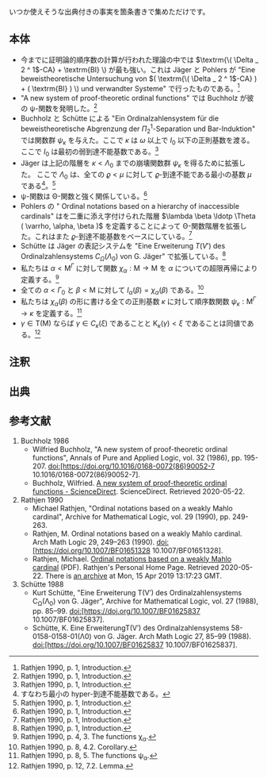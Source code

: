 いつか使えそうな出典付きの事実を箇条書きで集めただけです。

== 本体 ==

* 今までに証明論的順序数の計算が行われた理論の中では \( \textrm{\( \Delta _ 2 ^ 1 \)-CA} + \textrm{BI} \) が最も強い。これは Jäger と Pohlers が "Eine beweistheoretische Untersuchung von \( ( \textrm{\( \Delta _ 2 ^ 1 \)-CA} ) + ( \textrm{BI} ) \) und verwandter Systeme" で行ったものである。<ref>Rathjen 1990, p. 1, Introduction.</ref>
* "A new system of proof-theoretic ordinal functions" では Buchholz が彼の ψ-関数を発明した。<ref>Rathjen 1990, p. 1, Introduction.</ref>
* Buchholz と Schütte による "Ein Ordinalzahlensystem für die beweistheoretische Abgrenzung der \( \Pi _ 2 ^ 1 \)-Separation und Bar-Induktion" では関数群 \( \psi _ \kappa \) を与えた。ここで \( \kappa \) は \( \omega \) 以上で \( I _ 0 \) 以下の正則基数を渡る。ここで \( I _ 0 \) は最初の弱到達不能基数である。<ref>Rathjen 1990, p. 1, Introduction.</ref>
* Jäger は上記の階層を \( \kappa < \Lambda _ 0 \) までの崩壊関数群 \( \psi _ \kappa \) を得るために拡張した。 ここで \( \Lambda _ 0 \) は、全ての \( \varrho < \mu \) に対して \( \varrho \)-到達不能である最小の基数 \( \mu \) である<ref group="注釈">すなわち最小の hyper-到達不能基数である。</ref>。<ref>Rathjen 1990, p. 1, Introduction.</ref>
* ψ-関数は Θ-関数と強く関係している。<ref>Rathjen 1990, p. 1, Introduction.</ref>
* Pohlers の " Ordinal notations based on a hierarchy of inaccessible cardinals" はを二重に添え字付けられた階層 \( \lambda \beta \ldotp \Theta ( \varrho, \alpha, \beta ) \) を定義することによって Θ-関数階層を拡張した。これはまた \( \varrho \)-到達不能基数をベースにしている。<ref>Rathjen 1990, p. 1, Introduction.</ref>
* Schütte は Jäger の表記システムを "Eine Erweiterung \( T ( V' ) \) des Ordinalzahlensystems \( C _ \Omega ( \Lambda _ 0 ) \) von G. Jäger" で拡張している。<ref>Rathjen 1990, p. 1, Introduction.</ref>
* 私たちは \( \alpha < \mathrm{M} ^ \Gamma \) に対して関数 \( \chi _ \alpha : \mathrm{M} \rightarrow \mathrm{M} \) を \( \alpha \) についての超限再帰により定義する。<ref>Rathjen 1990, p. 4, 3. The functions χ<sub>α</sub>.</ref>
* 全ての \( \alpha < \Gamma _ 0 \) と \( \beta < \mathrm{M} \) に対して \( I _ \alpha ( \beta ) = \chi _ \alpha ( \beta ) \) である。<ref>Rathjen 1990, p. 8, 4.2. Corollary.</ref>
* 私たちは \( \chi _ \alpha ( \beta ) \) の形に書ける全ての正則基数 \( \kappa \) に対して順序数関数 \( \psi _ \kappa : \mathrm{M} ^ \Gamma \rightarrow \kappa \) を定義する。<ref>Rathjen 1990, p. 8, 5. The functions ψ<sub>α</sub>.</ref>
* \( \gamma \in \mathrm{T} ( \mathrm{M} ) \) ならば \( \gamma \in C _ \kappa ( \xi ) \) であることと \( \mathrm{K} _ \kappa ( \gamma ) < \xi \) であることは同値である。<ref>Rathjen 1990, p. 12, 7.2. Lemma.</ref>

== 注釈 ==

<references group="注釈" />

== 出典 ==

<references />

== 参考文献 ==

# Buchholz 1986
#* Wilfried Buchholz, "A new system of proof-theoretic ordinal functions", Annals of Pure and Applied Logic, vol. 32 (1986), pp. 195-207. doi:[https://doi.org/10.1016/0168-0072(86)90052-7 10.1016/0168-0072(86)90052-7].
#* Buchholz, Wilfried. [https://www.sciencedirect.com/science/article/pii/0168007286900527 A new system of proof-theoretic ordinal functions - ScienceDirect]. ScienceDirect. Retrieved 2020-05-22.
# Rathjen 1990
#* Michael Rathjen, "Ordinal notations based on a weakly Mahlo cardinal", Archive for Mathematical Logic, vol. 29 (1990), pp. 249-263.
#* Rathjen, M. Ordinal notations based on a weakly Mahlo cardinal. Arch Math Logic 29, 249–263 (1990). doi:[https://doi.org/10.1007/BF01651328 10.1007/BF01651328].
#* Rathjen, Michael. [https://www1.maths.leeds.ac.uk/~rathjen/Ord_Notation_Weakly_Mahlo.pdf Ordinal notations based on a weakly Mahlo cardinal] (PDF). Rathjen's Personal Home Page. Retrieved 2020-05-22. There is [https://web.archive.org/web/20190415131723/https://www1.maths.leeds.ac.uk/~rathjen/Ord_Notation_Weakly_Mahlo.pdf an archive] at Mon, 15 Apr 2019 13:17:23 GMT.
# Schütte 1988
#* Kurt Schütte, "Eine Erweiterung T(V′) des Ordinalzahlensystems C<sub>Ω</sub>(Λ<sub>0</sub>) von G. Jäger", Archive for Mathematical Logic, vol. 27 (1988), pp. 85–99. doi:[https://doi.org/10.1007/BF01625837 10.1007/BF01625837].
#* Schütte, K. Eine ErweiterungT(V′) des Ordinalzahlensystems 58-0158-0158-01(Λ0) von G. Jäger. Arch Math Logic 27, 85–99 (1988). doi:[https://doi.org/10.1007/BF01625837 10.1007/BF01625837].
